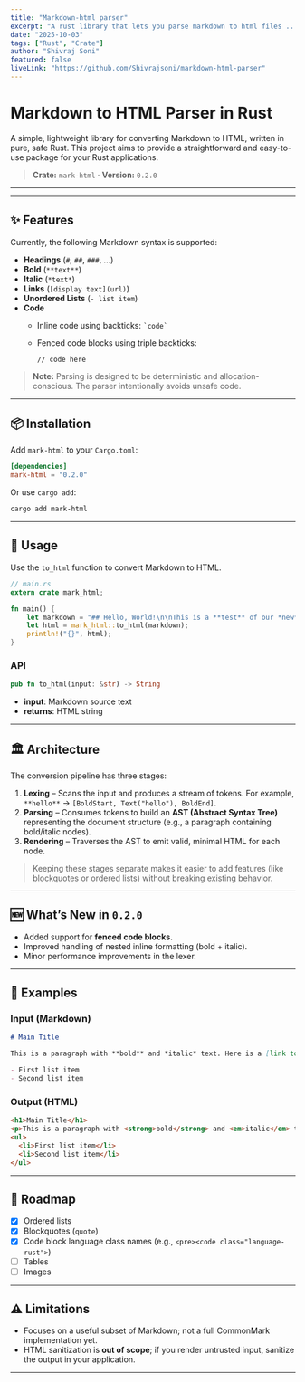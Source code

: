 ```yaml
---
title: "Markdown-html parser"
excerpt: "A rust library that lets you parse markdown to html files ..."
date: "2025-10-03"
tags: ["Rust", "Crate"]
author: "Shivraj Soni"
featured: false
liveLink: "https://github.com/Shivrajsoni/markdown-html-parser"
---
```




# Markdown to HTML Parser in Rust

A simple, lightweight library for converting Markdown to HTML, written in pure, safe Rust. This project aims to provide a straightforward and easy-to-use package for your Rust applications.

> **Crate:** `mark-html` · **Version:** `0.2.0`

---

---
## ✨ Features
Currently, the following Markdown syntax is supported:

- **Headings** (`#`, `##`, `###`, ...)
- **Bold** (`**text**`)
- **Italic** (`*text*`)
- **Links** (`[display text](url)`)
- **Unordered Lists** (`- list item`)
- **Code**
  - Inline code using backticks: `` `code` ``
  - Fenced code blocks using triple backticks:

    ```language
    // code here
    ```
    

> **Note:** Parsing is designed to be deterministic and allocation-conscious. The parser intentionally avoids unsafe code.

---

## 📦 Installation
Add `mark-html` to your `Cargo.toml`:

```toml
[dependencies]
mark-html = "0.2.0"
```

Or use `cargo add`:

```bash
cargo add mark-html
```

---

## 🚀 Usage
Use the `to_html` function to convert Markdown to HTML.

```rust
// main.rs
extern crate mark_html;

fn main() {
    let markdown = "## Hello, World!\n\nThis is a **test** of our *new* parser.\n\n- Item 1\n- Item 2";
    let html = mark_html::to_html(markdown);
    println!("{}", html);
}
```

### API
```rust
pub fn to_html(input: &str) -> String
```
- **input**: Markdown source text
- **returns**: HTML string

---

## 🏛️ Architecture
The conversion pipeline has three stages:

1. **Lexing** – Scans the input and produces a stream of tokens. For example, `**hello**` → `[BoldStart, Text("hello"), BoldEnd]`.
2. **Parsing** – Consumes tokens to build an **AST (Abstract Syntax Tree)** representing the document structure (e.g., a paragraph containing bold/italic nodes).
3. **Rendering** – Traverses the AST to emit valid, minimal HTML for each node.

> Keeping these stages separate makes it easier to add features (like blockquotes or ordered lists) without breaking existing behavior.

---

## 🆕 What’s New in `0.2.0`
- Added support for **fenced code blocks**.
- Improved handling of nested inline formatting (bold + italic).
- Minor performance improvements in the lexer.

---

## 🧪 Examples

### Input (Markdown)
```markdown
# Main Title

This is a paragraph with **bold** and *italic* text. Here is a [link to GitHub](https://github.com/Shivrajsoni).

- First list item
- Second list item
```

### Output (HTML)
```html
<h1>Main Title</h1>
<p>This is a paragraph with <strong>bold</strong> and <em>italic</em> text. Here is a <a href="https://github.com/Shivrajsoni">link to GitHub</a>.</p>
<ul>
  <li>First list item</li>
  <li>Second list item</li>
</ul>
```

---

## 🧭 Roadmap
- [x] Ordered lists 
- [x] Blockquotes (`quote`)
- [x] Code block language class names (e.g., `<pre><code class="language-rust">`)
- [ ] Tables
- [ ] Images

---

## ⚠️ Limitations
- Focuses on a useful subset of Markdown; not a full CommonMark implementation yet.
- HTML sanitization is **out of scope**; if you render untrusted input, sanitize the output in your application.

---

